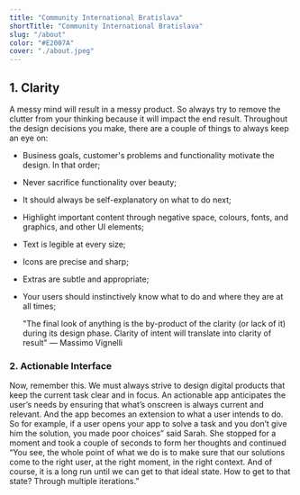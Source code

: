 ```yaml
---
title: "Community International Bratislava"
shortTitle: "Community International Bratislava"
slug: "/about"
color: "#E2007A"
cover: "./about.jpeg"
---
```


## 1. Clarity

A messy mind will result in a messy product. So always try to remove the clutter from your thinking because it will impact the end result. Throughout the design decisions you make, there are a couple of things to always keep an eye on:

- Business goals, customer's problems and functionality motivate the design. In that order;
- Never sacrifice functionality over beauty;
- It should always be self-explanatory on what to do next;
- Highlight important content through negative space, colours, fonts, and graphics, and other UI elements;
- Text is legible at every size;
- Icons are precise and sharp;
- Extras are subtle and appropriate;
- Your users should instinctively know what to do and where they are at all times;

    "The final look of anything is the by-product of the clarity (or lack of it) during its design phase. Clarity of intent will translate into clarity of result"
    — Massimo Vignelli

### 2. Actionable Interface

Now, remember this. We must always strive to design digital products that keep the current task clear and in focus. An actionable app anticipates the user’s needs by ensuring that what’s onscreen is always current and relevant. And the app becomes an extension to what a user intends to do. So for example, if a user opens your app to solve a task and you don’t give him the solution, you made poor choices” said Sarah.
She stopped for a moment and took a couple of seconds to form her thoughts and continued “You see, the whole point of what we do is to make sure that our solutions come to the right user, at the right moment, in the right context. And of course, it is a long run until we can get to that ideal state. How to get to that state? Through multiple iterations.”
